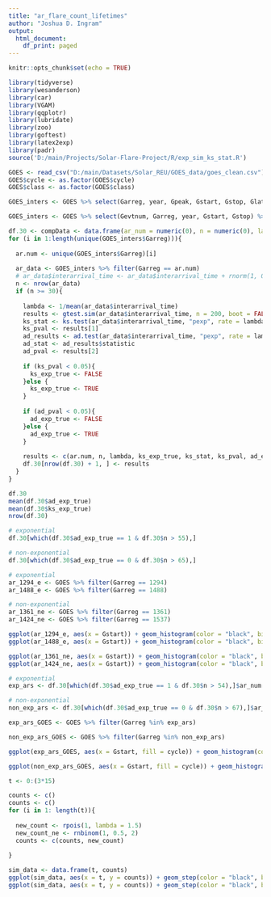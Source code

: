 ```yaml
---
title: "ar_flare_count_lifetimes"
author: "Joshua D. Ingram"
output:
  html_document:
    df_print: paged
---
```


```r
knitr::opts_chunk$set(echo = TRUE)

library(tidyverse)
library(wesanderson)
library(car)
library(VGAM)
library(qqplotr)
library(lubridate)
library(zoo)
library(goftest)
library(latex2exp)
library(padr)
source('D:/main/Projects/Solar-Flare-Project/R/exp_sim_ks_stat.R')

GOES <- read_csv("D:/main/Datasets/Solar_REU/GOES_data/goes_clean.csv")
GOES$cycle <- as.factor(GOES$cycle)
GOES$class <- as.factor(GOES$class)
```

```r
GOES_inters <- GOES %>% select(Garreg, year, Gpeak, Gstart, Gstop, Glat, Gflrtotalenergy, class) %>% group_by(Garreg) %>% arrange(Gstart) %>% mutate(waiting_time = as.numeric(difftime(Gstart, lag(Gstart), units = "hours"))) %>% drop_na() %>% filter(waiting_time > 0)

GOES_inters <- GOES %>% select(Gevtnum, Garreg, year, Gstart, Gstop) %>% group_by(Garreg) %>% arrange(Gstart) %>% mutate(interarrival_time = as.numeric(difftime(Gstart, lag(Gstart), units = "hours"))) %>% drop_na() %>% filter(interarrival_time > 0)

df.30 <- compData <- data.frame(ar_num = numeric(0), n = numeric(0), lambda = numeric(0), ks_exp_true = numeric(0), ks_stat = numeric(0), ks_pval = numeric(0), ad_exp_true = numeric(0), ad_stat = numeric(0), ad_pval = numeric(0))
for (i in 1:length(unique(GOES_inters$Garreg))){
  
  ar.num <- unique(GOES_inters$Garreg)[i]
  
  ar_data <- GOES_inters %>% filter(Garreg == ar.num)
  # ar_data$interarrival_time <- ar_data$interarrival_time + rnorm(1, 0, 0.0001)
  n <- nrow(ar_data)
  if (n >= 30){
    
    lambda <- 1/mean(ar_data$interarrival_time)
    results <- gtest.sim(ar_data$interarrival_time, n = 200, boot = FALSE)
    ks_stat <- ks.test(ar_data$interarrival_time, "pexp", rate = lambda)$statistic
    ks_pval <- results[1]
    ad_results <- ad.test(ar_data$interarrival_time, "pexp", rate = lambda)
    ad_stat <- ad_results$statistic
    ad_pval <- results[2]
    
    if (ks_pval < 0.05){
      ks_exp_true <- FALSE
    }else {
      ks_exp_true <- TRUE
    }
    
    if (ad_pval < 0.05){
      ad_exp_true <- FALSE
    }else {
      ad_exp_true <- TRUE
    }
  
    results <- c(ar.num, n, lambda, ks_exp_true, ks_stat, ks_pval, ad_exp_true, ad_stat, ad_pval)
    df.30[nrow(df.30) + 1, ] <- results
  }
}

df.30
mean(df.30$ad_exp_true)
mean(df.30$ks_exp_true)
nrow(df.30)
```

```r
# exponential
df.30[which(df.30$ad_exp_true == 1 & df.30$n > 55),]

# non-exponential
df.30[which(df.30$ad_exp_true == 0 & df.30$n > 65),]
```

```r
# exponential
ar_1294_e <- GOES %>% filter(Garreg == 1294)
ar_1488_e <- GOES %>% filter(Garreg == 1488)

# non-exponential
ar_1361_ne <- GOES %>% filter(Garreg == 1361)
ar_1424_ne <- GOES %>% filter(Garreg == 1537)
```

```r
ggplot(ar_1294_e, aes(x = Gstart)) + geom_histogram(color = "black", binwidth = 86400/4)
ggplot(ar_1488_e, aes(x = Gstart)) + geom_histogram(color = "black", bins = 86400/4)

ggplot(ar_1361_ne, aes(x = Gstart)) + geom_histogram(color = "black", bins = 86400/4)
ggplot(ar_1424_ne, aes(x = Gstart)) + geom_histogram(color = "black", bins = 86400/4)
```

```r
# exponential
exp_ars <- df.30[which(df.30$ad_exp_true == 1 & df.30$n > 54),]$ar_num

# non-exponential
non_exp_ars <- df.30[which(df.30$ad_exp_true == 0 & df.30$n > 67),]$ar_num

exp_ars_GOES <- GOES %>% filter(Garreg %in% exp_ars)

non_exp_ars_GOES <- GOES %>% filter(Garreg %in% non_exp_ars)

ggplot(exp_ars_GOES, aes(x = Gstart, fill = cycle)) + geom_histogram(color = "black", binwidth = 86400/3) + facet_wrap(vars(Garreg), scales = "free_x") + labs(x = "Date", y = "Count", title = "Flare Occurrences over lifetime of Active Regions (Exponential WTD)", subtitle = "Binwidth = 8 hours and includes active regions with > 50 flares")

ggplot(non_exp_ars_GOES, aes(x = Gstart, fill = cycle)) + geom_histogram(color = "black", binwidth = 86400/3) + facet_wrap(vars(Garreg), scales = "free_x") + labs(x = "Date", y = "Count", title = "Flare Occurrences over lifetime of Active Regions (Non-Exponential WTD)", subtitle = "Binwidth = 8 hours and includes active regions with > 65 flares")
```

```r
t <- 0:(3*15)

counts <- c()
counts <- c()        
for (i in 1: length(t)){
  
  new_count <- rpois(1, lambda = 1.5)
  new_count_ne <- rnbinom(1, 0.5, 2)
  counts <- c(counts, new_count)
  
}

sim_data <- data.frame(t, counts)
ggplot(sim_data, aes(x = t, y = counts)) + geom_step(color = "black", bins = 46, size = 1.1) + labs(x = "Time", y = "Count")
ggplot(sim_data, aes(x = t, y = counts)) + geom_step(color = "black", bins = 46, size = 1.1) + labs(x = "Time", y = "Count")
```

